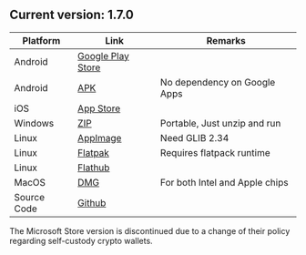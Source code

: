 
## Current version: 1.7.0

| Platform   | Link | Remarks |
| ------ | ------- | --------|
| Android | [Google Play Store](https://play.google.com/store/apps/details?id=me.hanh.ywallet&pcampaignid=web_share)  |
| Android | [APK](https://github.com/hhanh00/zwallet/releases/download/v1.7.0%2B4/app-fdroid.apk) | No dependency on Google Apps
| iOS | [App Store](https://apps.apple.com/us/app/ywallet/id1583859229)     |
| Windows | [ZIP](https://github.com/hhanh00/zwallet/releases/download/v1.7.0%2B4/ywallet.zip)     | Portable, Just unzip and run
| Linux | [AppImage](https://github.com/hhanh00/zwallet/releases/tag/v1.7.0%2B4#:~:text=Ywallet%2Dlatest%2Dx86_64.AppImage)     | Need GLIB 2.34
| Linux | [Flatpak](https://github.com/hhanh00/zwallet/releases/download/v1.7.0%2B4/ywallet.flatpak)     | Requires flatpack runtime
| Linux | [Flathub](https://flathub.org/apps/app.ywallet.Ywallet) |
| MacOS | [DMG](https://github.com/hhanh00/zwallet/releases/download/v1.7.0%2B4/ywallet-universal.dmg)     | For both Intel and Apple chips
| Source Code | [Github](https://github.com/hhanh00/zwallet) |

<Callout type = "info">
The Microsoft Store version is discontinued due to a change
of their policy regarding self-custody crypto wallets.
</Callout>

